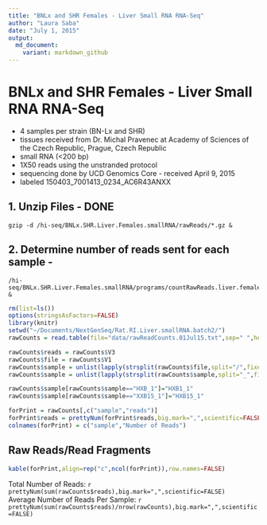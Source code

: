 ```yaml
---
title: "BNLx and SHR Females - Liver Small RNA RNA-Seq"
author: "Laura Saba"
date: "July 1, 2015"
output:
  md_document:
    variant: markdown_github
---
```


BNLx and SHR Females - Liver Small RNA RNA-Seq
========================================================

* 4 samples per strain (BN-Lx and SHR)
* tissues received from Dr. Michal Pravenec at Academy of Sciences of the Czech Republic, Prague, Czech Republic
* small RNA (<200 bp)
* 1X50 reads using the unstranded protocol
* sequencing done by UCD Genomics Core - received April 9, 2015
* labeled 150403_7001413_0234_AC6R43ANXX

1. Unzip Files - DONE
---------------
```
gzip -d /hi-seq/BNLx.SHR.Liver.Females.smallRNA/rawReads/*.gz & 
```

2. Determine number of reads sent for each sample - 
-------------------------------------------------
```
/hi-seq/BNLx.SHR.Liver.Females.smallRNA/programs/countRawReads.liver.females.smRNA.sh &
```
```r
rm(list=ls())
options(stringsAsFactors=FALSE)
library(knitr)
setwd("~/Documents/NextGenSeq/Rat.RI.Liver.smallRNA.batch2/")
rawCounts = read.table(file="data/rawReadCounts.01Jul15.txt",sep=" ",header=FALSE,fill=TRUE)

rawCounts$reads = rawCounts$V3
rawCounts$file = rawCounts$V1
rawCounts$sample = unlist(lapply(strsplit(rawCounts$file,split="/",fixed=TRUE),function(x) x[length(x)]))
rawCounts$sample = unlist(lapply(strsplit(rawCounts$sample,split="_",fixed=TRUE),function(x) gsub("LIVER","",paste(x[1:2],collapse="_"))))

rawCounts$sample[rawCounts$sample=="HXB_1"]="HXB1_1"
rawCounts$sample[rawCounts$sample=="XXB15_1"]="HXB15_1"

forPrint = rawCounts[,c("sample","reads")]
forPrint$reads = prettyNum(forPrint$reads,big.mark=",",scientific=FALSE)
colnames(forPrint) = c("sample","Number of Reads")
```

Raw Reads/Read Fragments
---------------------------

```r
kable(forPrint,align=rep("c",ncol(forPrint)),row.names=FALSE)
```

Total Number of Reads:  `r prettyNum(sum(rawCounts$reads),big.mark=",",scientific=FALSE)`  
Average Number of Reads Per Sample: `r prettyNum(sum(rawCounts$reads)/nrow(rawCounts),big.mark=",",scientific=FALSE)`  

